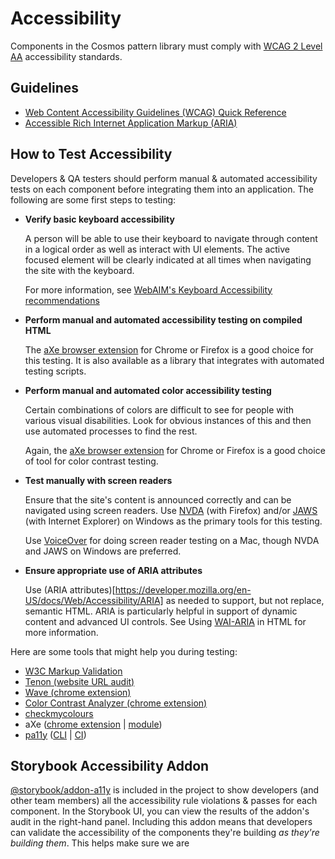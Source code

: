
<Meta title="Documentation/Accessibility" />

# Accessibility

Components in the Cosmos pattern library must comply with [WCAG 2 Level AA](http://www.w3.org/TR/WCAG20/) accessibility standards.

## Guidelines

- [Web Content Accessibility Guidelines (WCAG) Quick Reference](http://www.w3.org/TR/WCAG20/)
- [Accessible Rich Internet Application Markup (ARIA)](http://www.w3.org/WAI/intro/aria.php)

## How to Test Accessibility

Developers & QA testers should perform manual & automated accessibility tests on each component before integrating them into an application. The following are some first steps to testing:

- **Verify basic keyboard accessibility**

  A person will be able to use their keyboard to navigate through content in a logical order as well as interact with UI elements. The active focused element will be clearly indicated at all times when navigating the site with the keyboard.

  For more information, see [WebAIM's Keyboard Accessibility recommendations](https://webaim.org/techniques/keyboard/)

- **Perform manual and automated accessibility testing on compiled HTML**

  The [aXe browser extension](https://www.deque.com/axe/axe-for-web/) for Chrome or Firefox is a good choice for this testing. It is also available as a library that integrates with automated testing scripts.

- **Perform manual and automated color accessibility testing**

  Certain combinations of colors are difficult to see for people with various visual disabilities. Look for obvious instances of this and then use automated processes to find the rest.

  Again, the [aXe browser extension](https://www.deque.com/axe/axe-for-web/) for Chrome or Firefox is a good choice of tool for color contrast testing.

- **Test manually with screen readers**

  Ensure that the site's content is announced correctly and can be navigated using screen readers. Use [NVDA](https://www.nvaccess.org/download/) (with Firefox) and/or [JAWS](https://www.freedomscientific.com/products/software/jaws/) (with Internet Explorer) on Windows as the primary tools for this testing.

  Use [VoiceOver](https://www.apple.com/voiceover/info/guide/_1124.html) for doing screen reader testing on a Mac, though NVDA and JAWS on Windows are preferred.

- **Ensure appropriate use of ARIA attributes**

  Use (ARIA attributes)[https://developer.mozilla.org/en-US/docs/Web/Accessibility/ARIA] as needed to support, but not replace, semantic HTML. ARIA is particularly helpful in support of dynamic content and advanced UI controls. See Using [WAI-ARIA](https://www.w3.org/TR/using-aria/) in HTML for more information.

Here are some tools that might help you during testing:

- [W3C Markup Validation](https://validator.w3.org/#validate_by_input)
- [Tenon (website URL audit)](https://tenon.io/)
- [Wave (chrome extension)](https://wave.webaim.org/extension/)
- [Color Contrast Analyzer (chrome extension)](https://chrome.google.com/webstore/detail/color-contrast-analyzer/dagdlcijhfbmgkjokkjicnnfimlebcll)
- [checkmycolours](http://www.checkmycolours.com/)
- aXe ([chrome extension](https://chrome.google.com/webstore/detail/axe/lhdoppojpmngadmnindnejefpokejbdd?hl=en) | [module](https://github.com/dequelabs/axe-core))
- [pa11y](http://pa11y.org/) ([CLI](https://github.com/pa11y/pa11y) | [CI](https://github.com/pa11y/pa11y-ci))

## Storybook Accessibility Addon

[@storybook/addon-a11y](https://github.com/storybookjs/storybook/tree/next/addons/a11y) is included in the project to show developers (and other team members) all the accessibility rule violations & passes for each component. In the Storybook UI, you can view the results of the addon's audit in the right-hand panel. Including this addon means that developers can validate the accessibility of the components they're building _as they're building them_. This helps make sure we are
